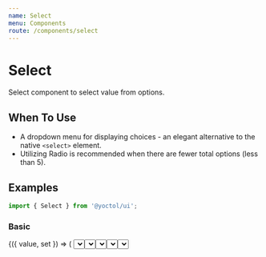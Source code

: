 ```yaml
---
name: Select
menu: Components
route: /components/select
---
```



# Select

Select component to select value from options.

## When To Use

- A dropdown menu for displaying choices - an elegant alternative to the native `<select>` element.
- Utilizing <Link to="/data-entry/radio">Radio</Link> is recommended when there are fewer total options (less than 5).

## Examples

```js
import { Select } from '@yoctol/ui';
```

### Basic

<Playground>
  <Value initial={{ label: 'Item 1', value: 1 }}>
    {({ value, set }) => (
      <Select
        value={value}
        onChange={set}
        options={[
          {
            label: 'Item 1',
            value: 1,
          },
          {
            label: 'Item 2',
            value: 2,
          },
          {
            label: 'Item 3',
            value: 3,
          },
          {
            label: 'Item 4',
            value: 4,
          },
          {
            label: 'Item 5',
            value: 5,
          },
        ]}
      />
    )}
  </Value>
</Playground>

### isDisabled

<Playground>
  <Value initial={{ label: 'Item 1', value: 1 }}>
    {({ value, set }) => (
      <Select
        isDisabled
        value={value}
        onChange={set}
        options={[
          {
            label: 'Item 1',
            value: 1,
          },
          {
            label: 'Item 2',
            value: 2,
          },
          {
            label: 'Item 3',
            value: 3,
          },
          {
            label: 'Item 4',
            value: 4,
          },
          {
            label: 'Item 5',
            value: 5,
          },
        ]}
      />
    )}
  </Value>
</Playground>

### With placeholder & isClearable

<Playground>
  <Value>
    {({ value, set }) => (
      <Select
        isClearable
        placeholder="どれ"
        value={value}
        onChange={set}
        options={[
          {
            label: 'Item 1',
            value: 1,
          },
          {
            label: 'Item 2',
            value: 2,
          },
          {
            label: 'Item 3',
            value: 3,
          },
          {
            label: 'Item 4',
            value: 4,
          },
          {
            label: 'Item 5',
            value: 5,
          },
        ]}
      />
    )}
  </Value>
</Playground>

### Default Multiple Selection

<Playground>
  <Value>
    {({ value, set }) => (
      <Select
        isMulti
        placeholder="choose the flags"
        value={value}
        onChange={set}
        options={[
          {
            label: 'apple',
            value: 'apple',
          },
          {
            label: 'banana',
            value: 'banana',
          },
          {
            label: 'guava',
            value: 'guava',
          },
        ]}
      />
    )}
  </Value>
</Playground>

### Multiple Selection with Text Style and No Delimiter

<Playground>
  <Value>
    {({ value, set }) => (
      <Select
        isMulti
        multiSelectMode="text"
        delimiter=""
        placeholder="choose the flags"
        value={value}
        onChange={set}
        options={[
          {
            label: 'i',
            value: 'i',
          },
          {
            label: 'g',
            value: 'g',
          },
          {
            label: 'm',
            value: 'm',
          },
          {
            label: 'u',
            value: 'u',
          },
          {
            label: 'y',
            value: 'y',
          },
        ]}
      />
    )}
  </Value>
</Playground>

## API

<PropsTable of={Select} />
